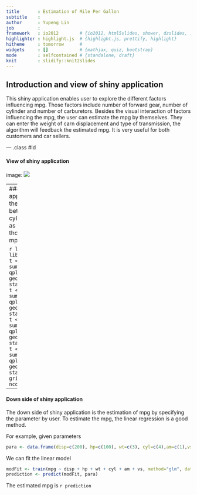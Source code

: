 ```yaml
---
title       : Estimation of Mile Per Gallon
subtitle    : 
author      : Yupeng Lin
job         : 
framework   : io2012        # {io2012, html5slides, shower, dzslides, ...}
highlighter : highlight.js  # {highlight.js, prettify, highlight}
hitheme     : tomorrow      # 
widgets     : []            # {mathjax, quiz, bootstrap}
mode        : selfcontained # {standalone, draft}
knit        : slidify::knit2slides
---
```


## Introduction and view of shiny application

This shiny application enables user to explore the different factors influencing mpg. Those factors include number of forward gear, number of cylinder and number of carburetors. Besides the visual interaction of factors influencing the mpg, the user can estimate the mpg by themselves. They can enter the weight of carn displacement and type of transmission, the algorithm will feedback the estimated mpg. It is very useful for both customers and car sellers.


--- .class #id 

#### View of shiny application
image: ![](shiny.png)

---
#### Upper side of shiny application
The upper side enables the user to explore the relation between mpg and forward gear/ cylinder etc. The relation are shown as following. x axis is the levels of those factors, y axis is the mean of mpg.

```r
library(ggplot2)
library(dplyr)
library(gridExtra)
library(caret)
 t <- group_by(mtcars, cyl) %>% summarize(mean=mean(mpg)) 
 q1 <- qplot(x=cyl, y=mean, data=t, geom="bar", stat="identity",position="dodge")
 t <- group_by(mtcars, gear) %>% summarize(mean=mean(mpg)) 
 q2 <- qplot(x=gear, y=mean, data=t, geom="bar", stat="identity",position="dodge")
 t <- group_by(mtcars, vs) %>% summarize(mean=mean(mpg)) 
 q3 <- qplot(x=vs, y=mean, data=t, geom="bar", stat="identity",position="dodge")
 t <- group_by(mtcars, carb) %>% summarize(mean=mean(mpg)) 
 q4 <-qplot(x=carb, y=mean, data=t, geom="bar", stat="identity",position="dodge")
 grid.arrange( q1, q2, q3, q4, ncol=2)
```

---
#### Down side of shiny application
The down side of shiny application is the estimation of mpg by specifying the parameter by user. To estimate the mpg, the linear regression is a good method.

For example, given parameters
```r
para <- data.frame(disp=c(200), hp=c(100), wt=c(3), cyl=c(4),am=c(1),vs=c(1))
```
We can fit the linear model
```r
modFit <- train(mpg ~ disp + hp + wt + cyl + am + vs, method="glm", data=mtcars)
prediction <- predict(modFit, para)
```

The estimated mpg is `r prediction`
